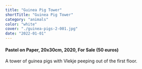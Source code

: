 ```yaml
---
title: "Guinea Pig Tower"
shortTitle: "Guinea Pig Tower"
category: "animals"
color: "white"
cover: "./guinea-pigs-2-001.jpg"
date: "2022-01-01"
---
```

    
#### Pastel on Paper, 20x30cm, 2020, For Sale (50 euros)
    
A tower of guinea pigs with Vlekje peeping out of the first floor.